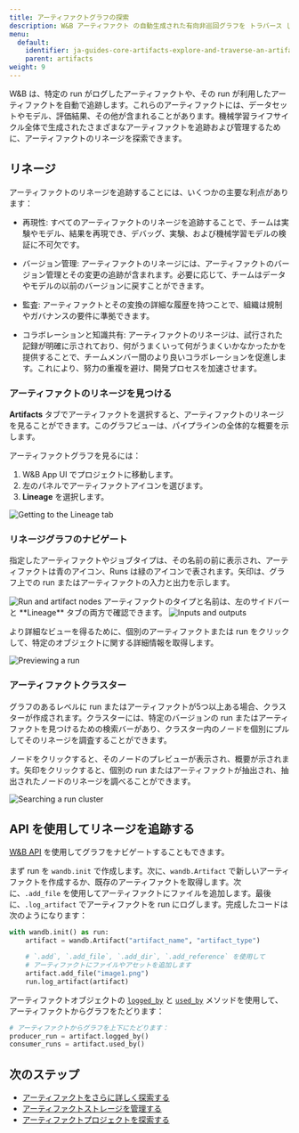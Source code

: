 ```yaml
---
title: アーティファクトグラフの探索
description: W&B アーティファクト の自動生成された有向非巡回グラフを トラバース します。
menu:
  default:
    identifier: ja-guides-core-artifacts-explore-and-traverse-an-artifact-graph
    parent: artifacts
weight: 9
---
```


W&B は、特定の run がログしたアーティファクトや、その run が利用したアーティファクトを自動で追跡します。これらのアーティファクトには、データセットやモデル、評価結果、その他が含まれることがあります。機械学習ライフサイクル全体で生成されたさまざまなアーティファクトを追跡および管理するために、アーティファクトのリネージを探索できます。

## リネージ
アーティファクトのリネージを追跡することには、いくつかの主要な利点があります：

- 再現性: すべてのアーティファクトのリネージを追跡することで、チームは実験やモデル、結果を再現でき、デバッグ、実験、および機械学習モデルの検証に不可欠です。

- バージョン管理: アーティファクトのリネージには、アーティファクトのバージョン管理とその変更の追跡が含まれます。必要に応じて、チームはデータやモデルの以前のバージョンに戻すことができます。

- 監査: アーティファクトとその変換の詳細な履歴を持つことで、組織は規制やガバナンスの要件に準拠できます。

- コラボレーションと知識共有: アーティファクトのリネージは、試行された記録が明確に示されており、何がうまくいって何がうまくいかなかったかを提供することで、チームメンバー間のより良いコラボレーションを促進します。これにより、努力の重複を避け、開発プロセスを加速させます。

### アーティファクトのリネージを見つける
**Artifacts** タブでアーティファクトを選択すると、アーティファクトのリネージを見ることができます。このグラフビューは、パイプラインの全体的な概要を示します。

アーティファクトグラフを見るには：

1. W&B App UI でプロジェクトに移動します。
2. 左のパネルでアーティファクトアイコンを選びます。
3. **Lineage** を選択します。

<Frame>
    <img src="/images/artifacts/lineage1.gif" alt="Getting to the Lineage tab"  />
</Frame>

### リネージグラフのナビゲート

指定したアーティファクトやジョブタイプは、その名前の前に表示され、アーティファクトは青のアイコン、Runs は緑のアイコンで表されます。矢印は、グラフ上での run またはアーティファクトの入力と出力を示します。

<Frame>
    <img src="/images/artifacts/lineage2.png" alt="Run and artifact nodes"  />
</Frame>

<Note>
アーティファクトのタイプと名前は、左のサイドバーと **Lineage** タブの両方で確認できます。
</Note>

<Frame>
    <img src="/images/artifacts/lineage2a.gif" alt="Inputs and outputs"  />
</Frame>

より詳細なビューを得るために、個別のアーティファクトまたは run をクリックして、特定のオブジェクトに関する詳細情報を取得します。

<Frame>
    <img src="/images/artifacts/lineage3a.gif" alt="Previewing a run"  />
</Frame>

### アーティファクトクラスター

グラフのあるレベルに run またはアーティファクトが5つ以上ある場合、クラスターが作成されます。クラスターには、特定のバージョンの run またはアーティファクトを見つけるための検索バーがあり、クラスター内のノードを個別にプルしてそのリネージを調査することができます。

ノードをクリックすると、そのノードのプレビューが表示され、概要が示されます。矢印をクリックすると、個別の run またはアーティファクトが抽出され、抽出されたノードのリネージを調べることができます。

<Frame>
    <img src="/images/artifacts/lineage3b.gif" alt="Searching a run cluster"  />
</Frame>

## API を使用してリネージを追跡する
[W&B API](/ja/ref/python/public-api/api) を使用してグラフをナビゲートすることもできます。

まず run を `wandb.init` で作成します。次に、`wandb.Artifact` で新しいアーティファクトを作成するか、既存のアーティファクトを取得します。次に、`.add_file` を使用してアーティファクトにファイルを追加します。最後に、`.log_artifact` でアーティファクトを run にログします。完成したコードは次のようになります：

```python
with wandb.init() as run:
    artifact = wandb.Artifact("artifact_name", "artifact_type")

    # `.add`, `.add_file`, `.add_dir`, `.add_reference` を使用して
    # アーティファクトにファイルやアセットを追加します
    artifact.add_file("image1.png")
    run.log_artifact(artifact)
```

アーティファクトオブジェクトの [`logged_by`](/ja/ref/python/artifact#logged_by) と [`used_by`](/ja/ref/python/artifact#used_by) メソッドを使用して、アーティファクトからグラフをたどります：

```python
# アーティファクトからグラフを上下にたどります：
producer_run = artifact.logged_by()
consumer_runs = artifact.used_by()
```
## 次のステップ
- [アーティファクトをさらに詳しく探索する](/ja/guides/artifacts/artifacts-walkthrough/)
- [アーティファクトストレージを管理する](/ja/guides/artifacts/delete-artifacts/)
- [アーティファクトプロジェクトを探索する](https://wandb.ai/wandb-smle/artifact_workflow/artifacts/raw_dataset/raw_data/v0/lineage)
